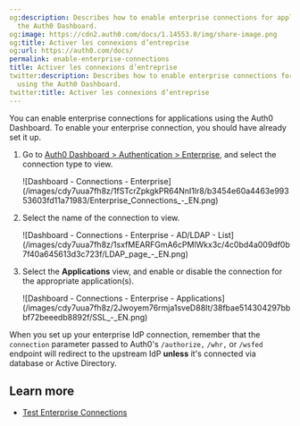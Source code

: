 ```yaml
---
og:description: Describes how to enable enterprise connections for applications using
  the Auth0 Dashboard.
og:image: https://cdn2.auth0.com/docs/1.14553.0/img/share-image.png
og:title: Activer les connexions d’entreprise
og:url: https://auth0.com/docs/
permalink: enable-enterprise-connections
title: Activer les connexions d’entreprise
twitter:description: Describes how to enable enterprise connections for applications
  using the Auth0 Dashboard.
twitter:title: Activer les connexions d’entreprise
---
```


You can enable enterprise connections for applications using the <Tooltip tip="Auth0 Dashboard: Auth0's main product to configure your services." cta="View Glossary" href="/docs/glossary?term=Auth0+Dashboard">Auth0 Dashboard</Tooltip>. To enable your enterprise connection, you should have already set it up.

1. Go to [Auth0 Dashboard > Authentication > Enterprise](https://manage.auth0.com/#/connections/enterprise), and select the connection type to view.

   <Frame>![Dashboard - Connections - Enterprise](/images/cdy7uua7fh8z/1fSTcrZpkgkPR64NnI1lr8/b3454e60a4463e99353603fd11a71983/Enterprise_Connections_-_EN.png)</Frame>
2. Select the name of the connection to view.

   <Frame>![Dashboard - Connections - Enterprise - AD/LDAP - List](/images/cdy7uua7fh8z/1sxfMEARFGmA6cPMlWkx3c/4c0bd4a009df0b7f40a645613d3c723f/LDAP_page_-_EN.png)</Frame>
3. Select the **Applications** view, and enable or disable the connection for the appropriate application(s).

   <Frame>![Dashboard - Connections - Enterprise - Applications](/images/cdy7uua7fh8z/2Jwoyem76rmja1sveD88It/38fbae514304297bbbf72beeedb8892f/SSL_-_EN.png)</Frame>

When you set up your enterprise <Tooltip tip="Identity Provider (IdP): Service that stores and manages digital identities." cta="View Glossary" href="/docs/glossary?term=IdP">IdP</Tooltip> connection, remember that the `connection` parameter passed to Auth0's `/authorize,` `/whr,` or `/wsfed` endpoint will redirect to the upstream IdP **unless** it's connected via database or Active Directory.

## Learn more

* [Test Enterprise Connections](/docs/authenticate/identity-providers/enterprise-identity-providers/test-enterprise-connections)